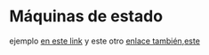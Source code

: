 # Máquinas de estado

ejemplo [en este link](http://diwo.bq.com/maquinas-de-estado-switch-case/)
y este otro [enlace también](http://johnsantic.com/comp/state.html),[este](https://yakking.branchable.com/posts/state-machines-in-c/)
